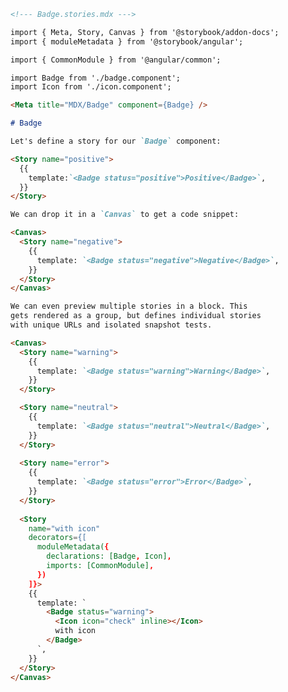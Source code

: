 ```md
<!--- Badge.stories.mdx --->

import { Meta, Story, Canvas } from '@storybook/addon-docs';
import { moduleMetadata } from '@storybook/angular';

import { CommonModule } from '@angular/common';

import Badge from './badge.component';
import Icon from './icon.component';

<Meta title="MDX/Badge" component={Badge} />

# Badge

Let's define a story for our `Badge` component:

<Story name="positive">
  {{
    template:`<Badge status="positive">Positive</Badge>`,
  }}
</Story>

We can drop it in a `Canvas` to get a code snippet:

<Canvas>
  <Story name="negative">
    {{
      template: `<Badge status="negative">Negative</Badge>`,
    }}
  </Story>
</Canvas>

We can even preview multiple stories in a block. This
gets rendered as a group, but defines individual stories
with unique URLs and isolated snapshot tests.

<Canvas>
  <Story name="warning">
    {{
      template: `<Badge status="warning">Warning</Badge>`,
    }}
  </Story>

  <Story name="neutral">
    {{
      template: `<Badge status="neutral">Neutral</Badge>`,
    }}
  </Story>
  
  <Story name="error">
    {{
      template: `<Badge status="error">Error</Badge>`,
    }}
  </Story>
  
  <Story 
    name="with icon"
    decorators={[
      moduleMetadata({
        declarations: [Badge, Icon],
        imports: [CommonModule],
      })
    ]}>
    {{
      template: `
        <Badge status="warning">
          <Icon icon="check" inline></Icon>
          with icon
        </Badge>
      `,
    }}
  </Story>
</Canvas>
```